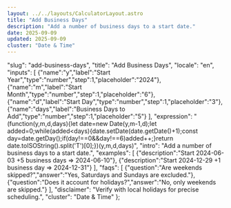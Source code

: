 ```yaml
---
layout: ../../layouts/CalculatorLayout.astro
title: "Add Business Days"
description: "Add a number of business days to a start date."
date: 2025-09-09
updated: 2025-09-09
cluster: "Date & Time"
---
```


  "slug": "add-business-days",
  "title": "Add Business Days",
  "locale": "en",
  "inputs": [
    {"name":"y","label":"Start Year","type":"number","step":1,"placeholder":"2024"},
    {"name":"m","label":"Start Month","type":"number","step":1,"placeholder":"6"},
    {"name":"d","label":"Start Day","type":"number","step":1,"placeholder":"3"},
    {"name":"days","label":"Business Days to Add","type":"number","step":1,"placeholder":"5"}
  ],
  "expression": "(function(y,m,d,days){let date=new Date(y,m-1,d);let added=0;while(added<days){date.setDate(date.getDate()+1);const day=date.getDay();if(day!==0&&day!==6)added++;}return date.toISOString().split('T')[0];})(y,m,d,days)",
  "intro": "Add a number of business days to a start date.",
  "examples": [
    {"description":"Start 2024-06-03 +5 business days ⇒ 2024-06-10"},
    {"description":"Start 2024-12-29 +1 business day ⇒ 2024-12-31"}
  ],
  "faqs": [
    {"question":"Are weekends skipped?","answer":"Yes, Saturdays and Sundays are excluded."},
    {"question":"Does it account for holidays?","answer":"No, only weekends are skipped."}
  ],
  "disclaimer": "Verify with local holidays for precise scheduling.",
  "cluster": "Date & Time"
};

<Calculator schema={schema} />


